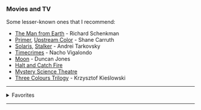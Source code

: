 
<Head title="Recommendations" />

### Movies and TV

Some lesser-known ones that I recommend:
- [The Man from Earth](https://www.imdb.com/title/tt0756683/) - Richard Schenkman
- [Primer](https://www.imdb.com/title/tt0390384/), [Upstream Color](https://www.imdb.com/title/tt2084989/) - Shane Carruth
- [Solaris](https://www.imdb.com/title/tt0069293/), [Stalker](https://www.imdb.com/title/tt0079944/) - Andrei Tarkovsky
- [Timecrimes](https://www.imdb.com/title/tt0480669/) - Nacho Vigalondo
- [Moon](https://www.imdb.com/title/tt1182345/) - Duncan Jones
- [Halt and Catch Fire](https://www.imdb.com/title/tt2543312/)
- [Mystery Science Theatre](https://www.imdb.com/title/tt0094517/)
- [Three Colours Trilogy](https://en.wikipedia.org/wiki/Three_Colours_trilogy) - Krzysztof Kieślowski

---

<details>
    <summary>Favorites</summary>
    (Curated from over 800 titles I've watched)
    <ul>
Directors/
<Heading title="Directors" />
<li>Christopher Nolan</li>
<li>Quentin Tarantino</li>
<br />
Anime/
<li>Fullmetal Alchemist</li>
<li>Fullmetal Alchemist: Brotherhood</li>
<li>Death Note</li>
<br />
Movie Series/
<li>Back to the Future</li>
<li>Star Wars</li>
<li>Star Trek</li>
<li>Harry Potter</li>
<li>The Matrix</li>
<li>The Dark Knight</li>
<li>Indiana Jones</li>
<li>Frankenstein</li>
<li>X-Men</li>
<li>Avengers</li>
<li>The Bourne</li>
<li>Men in Black</li>
<li>Monty Python</li>
<br />
TV-Series/
<li>Star Trek</li>
<li>Doctor Who (1963-1989)</li>
<li>The Hitchhiker's Guide to the Galaxy (1981)</li>
<li>Futurama</li>
<li>Mr. Robot</li>
<li>The Expanse</li>
<li>Stargate</li>
<li>Battlestar Galactica</li>
<li>Silicon Valley</li>
<li>Black Mirror</li>
<li>Rick and Morty</li>
<li>Breaking Bad</li>
<li>Lucifer</li>
<li>The IT Crowd</li>
<li>The Big Bang Theory</li>
<li>Marco Polo</li>
<li>The Witcher</li>
<li>Peaky Blinders</li>
<li>Sherlock</li>
<li>Dark</li>
<li>The Queen's Gambit</li>
<br />
Movies/
<li>Pirates of Silicon Valley</li>
<li>Interstellar</li>
<li>Memento</li>
<li>Inception</li>
<li>Shutter Island</li>
<li>Fight Club</li>
<li>The Butterfly Effect</li>
<li>A Beautiful Mind</li>
<li>Mulholand Drive</li>
<li>Dead Poets Society</li>
<li>Good Will Hunting</li>
<li>Office Space</li>
<li>The Imitation Game</li>
<li>Ex Machina</li>
<li>The Intouchables</li>
<li>Donnie Darko</li>
<li>The Good, the Bad and the Ugly</li>
<li>12 Angry Men</li>
<li>The Shawshank Redemption</li>
<li>The Martian</li>
<li>The Breakfast Club</li>
<li>Se7en</li>
<li>Requiem for a Dream</li>
<li>Naked (1993)</li>
<li>Predestination</li>
<li>Shaun of the Dead</li>
<li>Hot Fuzz</li>
<li>Zombieland
</li>
    </ul>
</details>

---
